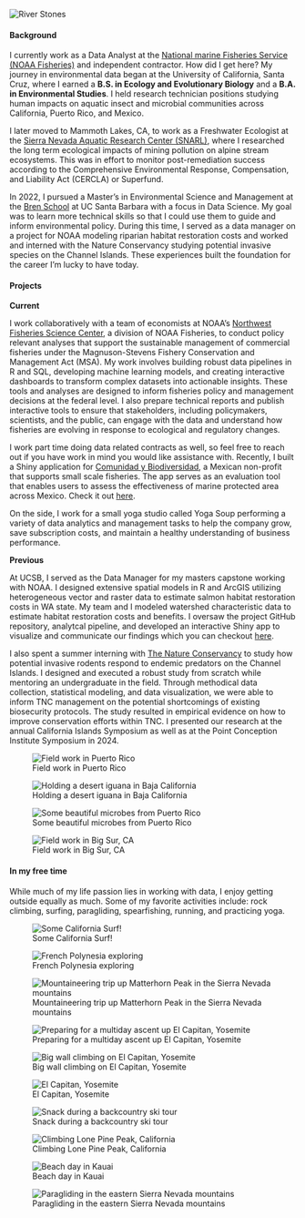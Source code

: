 <!-- Image banner at top -->

<img src="images/stones2.png" alt="River Stones" class="banner-image-two"/>

::: gray-placeholder-two
:::

<h4>Background</h4>

I currently work as a Data Analyst at the [National marine Fisheries Service (NOAA Fisheries)](https://www.fisheries.noaa.gov/) and independent contractor. How did I get here? My journey in environmental data began at the University of California, Santa Cruz, where I earned a **B.S. in Ecology and Evolutionary Biology** and a **B.A. in Environmental Studies**. I held research technician positions studying human impacts on aquatic insect and microbial communities across California, Puerto Rico, and Mexico.

I later moved to Mammoth Lakes, CA, to work as a Freshwater Ecologist at the [Sierra Nevada Aquatic Research Center (SNARL)](https://vesr.nrs.ucsb.edu/about), where I researched the long term ecological impacts of mining pollution on alpine stream ecosystems. This was in effort to monitor post-remediation success according to the Comprehensive Environmental Response, Compensation, and Liability Act (CERCLA) or Superfund.

In 2022, I pursued a Master’s in Environmental Science and Management at the [Bren School](https://bren.ucsb.edu/) at UC Santa Barbara with a focus in Data Science. My goal was to learn more technical skills so that I could use them to guide and inform environmental policy. During this time, I served as a data manager on a project for NOAA modeling riparian habitat restoration costs and worked and interned with the Nature Conservancy studying potential invasive species on the Channel Islands. These experiences built the foundation for the career I’m lucky to have today.

<h4>Projects</h4>

**Current**

I work collaboratively with a team of economists at NOAA’s [Northwest Fisheries Science Center](https://www.fisheries.noaa.gov/about/northwest-fisheries-science-center), a division of NOAA Fisheries, to conduct policy relevant analyses that support the sustainable management of commercial fisheries under the Magnuson-Stevens Fishery Conservation and Management Act (MSA). My work involves building robust data pipelines in R and SQL, developing machine learning models, and creating interactive dashboards to transform complex datasets into actionable insights. These tools and analyses are designed to inform fisheries policy and management decisions at the federal level. I also prepare technical reports and publish interactive tools to ensure that stakeholders, including policymakers, scientists, and the public, can engage with the data and understand how fisheries are evolving in response to ecological and regulatory changes.

I work part time doing data related contracts as well, so feel free to reach out if you have work in mind you would like assistance with. Recently, I built a Shiny application for [Comunidad y Biodiversidad](https://cobi.org.mx/en/), a Mexican non-profit that supports small scale fisheries. The app serves as an evaluation tool that enables users to assess the effectiveness of marine protected area across Mexico. Check it out [here](https://innovacionazul.shinyapps.io/fish_refuge_app/).

On the side, I work for a small yoga studio called Yoga Soup performing a variety of data analytics and management tasks to help the company grow, save subscription costs, and maintain a healthy understanding of business performance.

**Previous**

At UCSB, I served as the Data Manager for my masters capstone working with NOAA. I designed extensive spatial models in R and ArcGIS utilizing heterogeneous vector and raster data to estimate salmon habitat restoration costs in WA state. My team and I modeled watershed characteristic data to estimate habitat restoration costs and benefits. I oversaw the project GitHub repository, analytcal pipeline, and developed an interactive Shiny app to visualize and communicate our findings which you can checkout [here](https://ramhunte.shinyapps.io/noaa_shiny/).

I also spent a summer interning with [The Nature Conservancy](https://www.nature.org/en-us/) to study how potential invasive rodents respond to endemic predators on the Channel Islands. I designed and executed a robust study from scratch while mentoring an undergraduate in the field. Through methodical data collection, statistical modeling, and data visualization, we were able to inform TNC management on the potential shortcomings of existing biosecurity protocols. The study resulted in empirical evidence on how to improve conservation efforts within TNC. I presented our research at the annual California Islands Symposium as well as at the Point Conception Institute Symposium in 2024.

::: {layout-ncol="2"}
![Field work in Puerto Rico](images/pr.jpg){.rounded-hover}

![Holding a desert iguana in Baja California](images/liz.jpeg){.rounded-hover}

![Some beautiful microbes from Puerto Rico](images/microbes.jpg){.rounded-hover}

![Field work in Big Sur, CA](images/big_sur.jpg){.rounded-hover}
:::

<h4>In my free time</h4>

While much of my life passion lies in working with data, I enjoy getting outside equally as much. Some of my favorite activities include: rock climbing, surfing, paragliding, spearfishing, running, and practicing yoga.

::: {layout-ncol="2"}
![Some California Surf!](images/surf.JPG){.rounded-hover}

![French Polynesia exploring](images/raiatea.jpeg){.rounded-hover}

![Mountaineering trip up Matterhorn Peak in the Sierra Nevada mountains](images/backpack.jpg){.rounded-hover}

![Preparing for a multiday ascent up El Capitan, Yosemite](images/el_cap.jpg){.rounded-hover}

![Big wall climbing on El Capitan, Yosemite](images/zod.jpg){.rounded-hover}

![El Capitan, Yosemite](images/nose.jpeg){.rounded-hover}

![Snack during a backcountry ski tour](images/touring.jpeg){.rounded-hover}

![Climbing Lone Pine Peak, California](images/lpp.jpg){.rounded-hover}

![Beach day in Kauai](images/beach.jpg){.rounded-hover}

![Paragliding in the eastern Sierra Nevada mountains](images/glide.jpg){.rounded-hover}
:::
